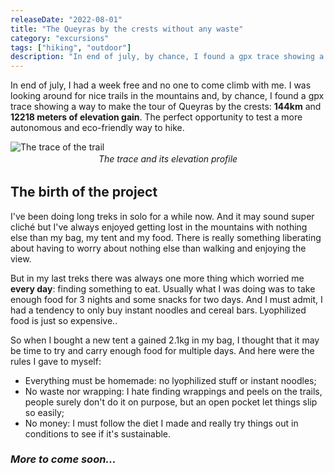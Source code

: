 ```yaml
---
releaseDate: "2022-08-01"
title: "The Queyras by the crests without any waste"
category: "excursions"
tags: ["hiking", "outdoor"]
description: "In end of july, by chance, I found a gpx trace showing a way to make the tour of Queyras by the crests: 144km and 12218mt+. The perfect occasion to test a new way to hike in solo"
---
```


In end of july, I had a week free and no one to come climb with me. I was
looking around for nice trails in the mountains and, by chance, I found a gpx
trace showing a way to make the tour of Queyras by the crests: **144km** and
**12218 meters of elevation gain**. The perfect opportunity to test a more
autonomous and eco-friendly way to hike.

![The trace of the trail](/assets/blog/posts/queyras/trace.webp)

<center style="margin-top: -12px; margin-bottom: 32px">
  <i>The trace and its elevation profile</i>
</center>

## The birth of the project

I've been doing long treks in solo for a while now. And it may sound super cliché
but I've always enjoyed getting lost in the mountains with nothing else than my
bag, my tent and my food. There is really something liberating about having to
worry about nothing else than walking and enjoying the view.

But in my last treks there was always one more thing which worried me **every day**:
finding something to eat. Usually what I was doing was to take enough food for
3 nights and some snacks for two days. And I must admit, I had a tendency to only
buy instant noodles and cereal bars. Lyophilized food is just so expensive..

So when I bought a new tent a gained 2.1kg in my bag, I thought that it may be
time to try and carry enough food for multiple days. And here were the rules I
gave to myself:

- Everything must be homemade: no lyophilized stuff or instant noodles;
- No waste nor wrapping: I hate finding wrappings and peels on the trails, people
  surely don't do it on purpose, but an open pocket let things slip so easily;
- No money: I must follow the diet I made and really try things out in conditions
  to see if it's sustainable.

<h3 class="text-center">
  <i class="text-secondary">More to come soon...</i>
</h3>
